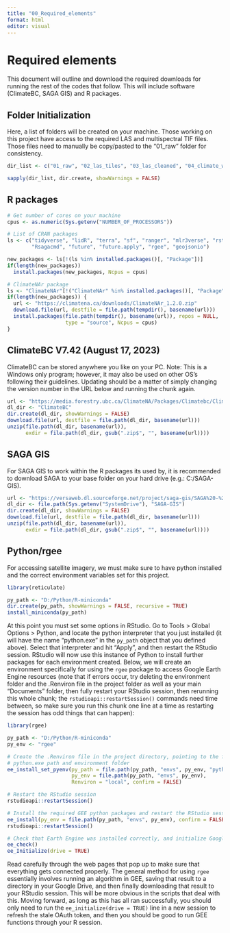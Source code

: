 ```yaml
---
title: "00_Required_elements"
format: html
editor: visual
---
```


# Required elements

This document will outline and download the required downloads for running the rest of the codes that follow. This will include software (ClimateBC, SAGA GIS) and R packages.

## Folder Initialization

Here, a list of folders will be created on your machine. Those working on this project have access to the required LAS and multispectral TIF files. Those files need to manually be copy/pasted to the "01_raw" folder for consistency.

```r
dir_list <- c("01_raw", "02_las_tiles", "03_las_cleaned", "04_climate_wgs84", "05_climate_tif", "06_terrain_sgrd", "07_terrain_tif", "08_multispectral_tif", "09_models_tif")

sapply(dir_list, dir.create, showWarnings = FALSE)

```

## R packages

```r
# Get number of cores on your machine
cpus <- as.numeric(Sys.getenv("NUMBER_OF_PROCESSORS"))

# List of CRAN packages
ls <- c("tidyverse", "lidR", "terra", "sf", "ranger", "mlr3verse", "rstudioapi",
        "Rsagacmd", "future", "future.apply", "rgee", "geojsonio")

new_packages <- ls[!(ls %in% installed.packages()[, "Package"])]
if(length(new_packages)) 
  install.packages(new_packages, Ncpus = cpus)

# ClimateNAr package
ls <- "ClimateNAr"[!("ClimateNAr" %in% installed.packages()[, "Package"])]
if(length(new_packages)) {
  url <- "https://climatena.ca/downloads/ClimateNAr_1.2.0.zip"
  download.file(url, destfile = file.path(tempdir(), basename(url)))
  install.packages(file.path(tempdir(), basename(url)), repos = NULL,
                   type = "source", Ncpus = cpus)
}
```

## ClimateBC V7.42 (August 17, 2023)

ClimateBC can be stored anywhere you like on your PC. Note: This is a Windows only program; however, it may also be used on other OS's following their guidelines. Updating should be a matter of simply changing the version number in the URL below and running the chunk again.

```r

url <- "https://media.forestry.ubc.ca/ClimateNA/Packages/Climatebc/Climatebc_v742.zip"
dl_dir <- "ClimateBC"
dir.create(dl_dir, showWarnings = FALSE)
download.file(url, destfile = file.path(dl_dir, basename(url)))
unzip(file.path(dl_dir, basename(url)),
      exdir = file.path(dl_dir, gsub(".zip$", "", basename(url))))


```

## SAGA GIS

For SAGA GIS to work within the R packages its used by, it is recommended to download SAGA to your base folder on your hard drive (e.g.: C:/SAGA-GIS).

```r
url <- "https://versaweb.dl.sourceforge.net/project/saga-gis/SAGA%20-%209/SAGA%20-%209.2.0/saga-9.2.0_x64.zip"
dl_dir <- file.path(Sys.getenv("SystemDrive"), "SAGA-GIS")
dir.create(dl_dir, showWarnings = FALSE)
download.file(url, destfile = file.path(dl_dir, basename(url)))
unzip(file.path(dl_dir, basename(url)),
      exdir = file.path(dl_dir, gsub(".zip$", "", basename(url))))

```

## Python/rgee

For accessing satellite imagery, we must make sure to have python installed and the correct environment variables set for this project.

```r

library(reticulate)

py_path <- "D:/Python/R-miniconda"
dir.create(py_path, showWarnings = FALSE, recursive = TRUE)
install_miniconda(py_path)

```

At this point you must set some options in RStudio. Go to Tools \> Global Options \> Python, and locate the python interpreter that you just installed (it will have the name "python.exe" in the `py_path` object that you defined above). Select that interpreter and hit "Apply", and then restart the RStudio session. RStudio will now use this instance of Python to install further packages for each environment created. Below, we will create an environment specifically for using the `rgee` package to access Google Earth Engine resources (note that if errors occur, try deleting the environment folder and the .Renviron file in the project folder as well as your main "Documents" folder, then fully restart your RStudio session, then rerunning this whole chunk; the `rstudioapi::restartSession()` commands need time between, so make sure you run this chunk one line at a time as restarting the session has odd things that can happen):

```r

library(rgee)

py_path <- "D:/Python/R-miniconda"
py_env <- "rgee"

# Create the .Renviron file in the project directory, pointing to the future
# python.exe path and environment folder
ee_install_set_pyenv(py_path = file.path(py_path, "envs", py_env, "python.exe"),
                     py_env = file.path(py_path, "envs", py_env), 
                     Renviron = "local", confirm = FALSE)

# Restart the RStudio session
rstudioapi::restartSession()

# Install the required GEE python packages and restart the RStudio session
ee_install(py_env = file.path(py_path, "envs", py_env), confirm = FALSE)
rstudioapi::restartSession()

# Check that Earth Engine was installed correctly, and initialize Google Drive
ee_check()
ee_Initialize(drive = TRUE)

```

Read carefully through the web pages that pop up to make sure that everything gets connected properly. The general method for using `rgee` essentially involves running an algorithm in GEE, saving that result to a directory in your Google Drive, and then finally downloading that result to your RStudio session. This will be more obvious in the scripts that deal with this. Moving forward, as long as this has all ran successfully, you should only need to run the `ee_initialize(drive = TRUE)` line in a new session to refresh the stale OAuth token, and then you should be good to run GEE functions through your R session.
